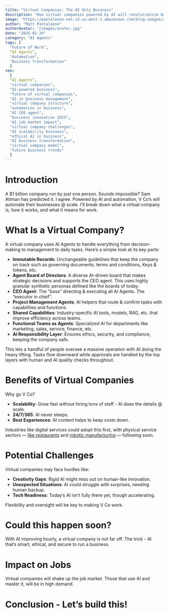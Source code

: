 ```yaml
---
title: "Virtual Companies: The AI Only Business"
description: "How virtual companies powered by AI will revolutionize business with just a few employees.  And $1 billion or more in revenue."
image: "https://pantaleone-net.s3.us-west-1.amazonaws.com/blog-images/ai-workflow-automation-min.jpg"
author: "Matt Pantaleone"
authorAvatar: "/images/avatar.jpg"
date: "2025-02-29"
category: "AI Agents"
tags: [
  "Future of Work",
  “AI Agents”,
  "Automation",
  "Business Transformation"
  ]
seo:
  [
  “AI Agents”,
  "virtual companies",
  "AI-powered business",
  "future of virtual companies",
  "AI in business management",
  "virtual company structure",
  "automation in business",
  "AI CEO agent",
  "business innovation 2025",
  "AI job market impact",
  "virtual company challenges",
  "AI scalability business",
  "ethical AI in business",
  "AI business transformation",
  "virtual company model",
  "future business trends"
  ]
---
```


# Introduction
A $1 billion company run by just one person. Sounds impossible? Sam Altman has predicted it. I agree. Powered by AI and automation, V Co’s will automate their businesses @ scale. I’ll break down what a virtual company is, how it works, and what it means for work.

# What Is a Virtual Company?
A virtual company uses AI Agents to handle everything from decision-making to management to daily tasks. Here’s a simple look at its key parts:

- **Immutable Records**: Unchangeable guidelines that keep the company on track such as governing documents, terms and conditions, Keys & tokens, etc.
- **Agent Board of Directors**: A diverse AI-driven board that makes strategic decisions and supports the CEO agent. This uses highly granular synthetic personas defined like the boards of today.
- **CEO Agent**: The "boss” directing & executing all AI Agents.   The “executor in chief”.
- **Project Management Agents**: AI helpers that route & confirm tasks with capabilities and functions.
- **Shared Capabilities**: Industry-specific AI tools, models, RAG, etc.  that improve efficiency across teams.
- **Functional Teams as Agents**: Specialized AI for departments like marketing, sales, service, finance, etc.
- **AI Responsibility Layer**: Ensures ethics, security, and compliance, keeping the company safe.

This lets a handful of people oversee a massive operation with AI doing the heavy lifting. Tasks flow downward while approvals are handled by the top layers with human and AI quality checks throughout.

# Benefits of Virtual Companies
Why go V Co? 
- **Scalability**: Grow fast without hiring tons of staff - AI does the details @ scale.
- **24/7/365**: AI never sleeps.
- **Best Experiences**: AI content helps to keep costs down.

Industries like digital services could adopt this first, with physical service sectors — [like restaurants](https://foodondemand.com/07102024/a-behind-the-scenes-look-at-the-robot-run-restaurant-caliexpress-by-flippy/) and [robotic manufacturing](https://youtu.be/DrNcXgoFv20?si=_QJZHOjh400Ep_rF) — following soon.

# Potential Challenges
Virtual companies may face hurdles like:
- **Creativity Gaps**: Rigid AI might miss out on human-like innovation.
- **Unexpected Situations**: AI could struggle with surprises, needing human backup.
- **Tech Readiness**: Today’s AI isn’t fully there yet, though accelerating.

Flexibility and oversight will be key to making V Co work.

# Could this happen soon? 
With AI improving hourly, a virtual company is not far off. The trick - AI that’s smart, ethical, and secure to run a business.

# Impact on Jobs
Virtual companies will shake up the job market. Those that use AI and master it, will be in high demand.

# Conclusion - Let’s build this!
